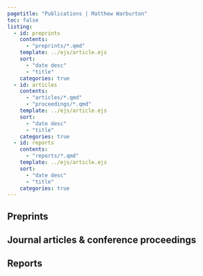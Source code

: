 ```yaml
---
pagetitle: "Publications | Matthew Warburton"
toc: false
listing:
  - id: preprints
    contents: 
      - "preprints/*.qmd"
    template: ../ejs/article.ejs
    sort:
      - "date desc"
      - "title"
    categories: true
  - id: articles
    contents: 
      - "articles/*.qmd"
      - "proceedings/*.qmd"
    template: ../ejs/article.ejs
    sort:
      - "date desc"
      - "title"
    categories: true
  - id: reports
    contents: 
      - "reports/*.qmd"
    template: ../ejs/article.ejs
    sort:
      - "date desc"
      - "title"
    categories: true
---
```


## Preprints

:::{#preprints}
:::

## Journal articles & conference proceedings

:::{#articles}
:::

## Reports

:::{#reports}
:::